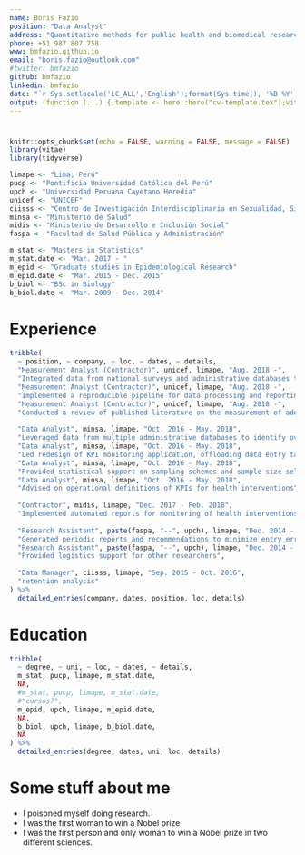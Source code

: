```yaml
---
name: Boris Fazio
position: "Data Analyst"
address: "Quantitative methods for public health and biomedical research"
phone: +51 987 807 758
www: bmfazio.github.io
email: "boris.fazio@outlook.com"
#twitter: bmfazio
github: bmfazio
linkedin: bmfazio
date: "`r Sys.setlocale('LC_ALL','English');format(Sys.time(), '%B %Y')`"
output: (function (...) {;template <- here::here("cv-template.tex");vitae::cv_document(..., template = template, citation_package = "biblatex",latex_engine = "xelatex")})
---
```


#

\begin{changemargin}{1.5cm}
asi que aqui podria hacer una gran descripcion de todos mis logros de la vida y etceras mas propicios de un junco talado en tropical meseta del olvido lejano
\end{changemargin}

```r
knitr::opts_chunk$set(echo = FALSE, warning = FALSE, message = FALSE)
library(vitae)
library(tidyverse)

limape <- "Lima, Perú"
pucp <- "Pontificia Universidad Católica del Perú"
upch <- "Universidad Peruana Cayetano Heredia"
unicef <- "UNICEF"
ciisss <- "Centro de Investigación Interdisciplinaria en Sexualidad, Sida y Sociedad"
minsa <- "Ministerio de Salud"
midis <- "Ministerio de Desarrollo e Inclusión Social"
faspa <- "Facultad de Salud Pública y Administración"

m_stat <- "Masters in Statistics"
m_stat.date <- "Mar. 2017 - "
m_epid <- "Graduate studies in Epidemiological Research"
m_epid.date <- "Mar. 2015 - Dec. 2015"
b_biol <- "BSc in Biology"
b_biol.date <- "Mar. 2009 - Dec. 2014"


```

# Experience

```r
tribble(
  ~ position, ~ company, ~ loc, ~ dates, ~ details,
  "Measurement Analyst (Contractor)", unicef, limape, "Aug. 2018 -",
  "Integrated data from national surveys and administrative databases to enable calculation of well-being indicators",
  "Measurement Analyst (Contractor)", unicef, limape, "Aug. 2018 -",
  "Implemented a reproducible pipeline for data processing and reporting",
  "Measurement Analyst (Contractor)", unicef, limape, "Aug. 2018 -",
  "Conducted a review of published literature on the measurement of adolescent well-being",
  
  "Data Analyst", minsa, limape, "Oct. 2016 - May. 2018",
  "Leveraged data from multiple administrative databases to identify over 100 000 children with incomplete anemia treatment",
  "Data Analyst", minsa, limape, "Oct. 2016 - May. 2018",
  "Led redesign of KPI monitoring application, offloading data entry tasks from our five person team to over 200 counterparts countrywide",
  "Data Analyst", minsa, limape, "Oct. 2016 - May. 2018",
  "Provided statistical support on sampling schemes and sample size selection for national surveys",
  "Data Analyst", minsa, limape, "Oct. 2016 - May. 2018",
  "Advised on operational definitions of KPIs for health interventions",
  
  "Contractor", midis, limape, "Dec. 2017 - Feb. 2018",
  "Implemented automated reports for monitoring of health interventions",
  
  "Research Assistant", paste(faspa, "--", upch), limape, "Dec. 2014 - Dec. 2016",
  "Generated periodic reports and recommendations to minimize entry errors for ongoing studies",
  "Research Assistant", paste(faspa, "--", upch), limape, "Dec. 2014 - Dec. 2016",
  "Provided logistics support for other researchers",
  
  "Data Manager", ciisss, limape, "Sep. 2015 - Oct. 2016",
  "retention analysis"
) %>% 
  detailed_entries(company, dates, position, loc, details)
```

# Education

```r
tribble(
  ~ degree, ~ uni, ~ loc, ~ dates, ~ details,
  m_stat, pucp, limape, m_stat.date,
  NA,
  #m_stat, pucp, limape, m_stat.date,
  #"cursos?",
  m_epid, upch, limape, m_epid.date,
  NA,
  b_biol, upch, limape, b_biol.date,
  NA
) %>% 
  detailed_entries(degree, dates, uni, loc, details)
```

# Some stuff about me

 * I poisoned myself doing research.
 * I was the first woman to win a Nobel prize
 * I was the first person and only woman to win a Nobel prize in two different sciences. 
